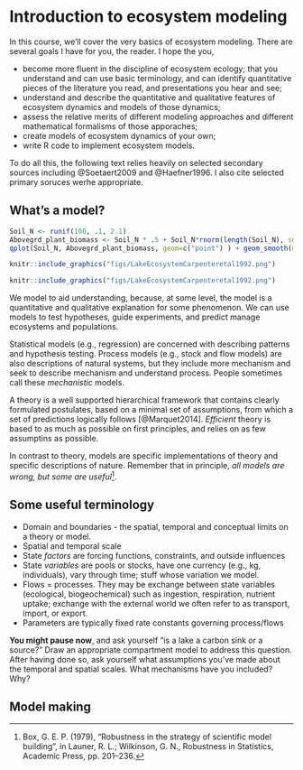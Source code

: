 # Introduction to ecosystem modeling{#intro}

In this course, we'll cover the very basics of ecosystem modeling. There are several goals I have for you, the reader. I hope the you,

* become more fluent in the discipline of ecosystem ecology; that you understand and can use basic terminology, and can identify quantitative pieces of the literature you read, and presentations you hear and see;
* understand and describe the quantitative and qualitative features of ecosystem dynamics and models of those dynamics;
* assess the relative merits of different modeling approaches and different mathematical formalisms of those apporaches;
* create models of ecosystem dynamics of your own;
* write R code to implement ecosystem models.


To do all this, the following text relies heavily on selected secondary sources including @Soetaert2009 and @Haefner1996. I also cite selected primary soruces werhe appropriate.

## What's a model?
```r
Soil_N <- runif(100, .1, 2.1)
Abovegrd_plant_biomass <- Soil_N * .5 + Soil_N*rnorm(length(Soil_N), sd=.1)
qplot(Soil_N, Abovegrd_plant_biomass, geom=c("point") ) + geom_smooth(method = "lm")
```

```r
knitr::include_graphics("figs/LakeEcosystemCarpenteretal1992.png")
```
```r
knitr::include_graphics("figs/LakeEcosystemCarpenteretal1992.png")
```

We model to aid understanding, because, at some level, the model is a quantitative and qualitative explanation for some phenomenon. We can use models to test hypotheses, guide experiments, and predict manage ecosystems and populations.


Statistical models (e.g., regression) are concerned with describing patterns and hypothesis testing. Process models (e.g., stock and flow models) are also descriptions of natural systems, but they include more mechanism and seek to describe mechanism and understand process. People sometimes call these *mechanistic* models.


A theory is a well supported hierarchical framework that contains clearly formulated postulates, based on a minimal set of assumptions, from which a set of predictions logically follows [@Marquet2014]. *Efficient* theory is based to as much as possible on first principles, and relies on as few assumptins as possible.

In contrast to theory, models are specific implementations of theory and specific descriptions of nature. Remember that in principle, *all models are wrong, but some are useful*^[Box, G. E. P. (1979), "Robustness in the strategy of scientific model building", in Launer, R. L.; Wilkinson, G. N., Robustness in Statistics, Academic Press, pp. 201–236.]. 


## Some useful terminology


* Domain and boundaries - the spatial, temporal and conceptual limits on a theory or model.
* Spatial and temporal scale 
* State *factors* are forcing functions, constraints, and outside influences
* State *variables* are pools or stocks, have one currency (e.g., kg, individuals), vary through time; stuff whose variation we model.
* Flows = processes. They may be exchange between state variables (ecological, biogeochemical) such as ingestion, respiration, nutrient uptake; exchange with the external world we often refer to as transport, import, or export.
* Parameters are typically fixed rate constants governing process/flows

**You might pause now**, and ask yourself "is a lake a carbon sink or a source?" Draw an appropriate compartment model to address this question. After having done so, ask yourself what assumptions you've made about the temporal and spatial scales. What mechanisms have you included? Why?


## Model making
